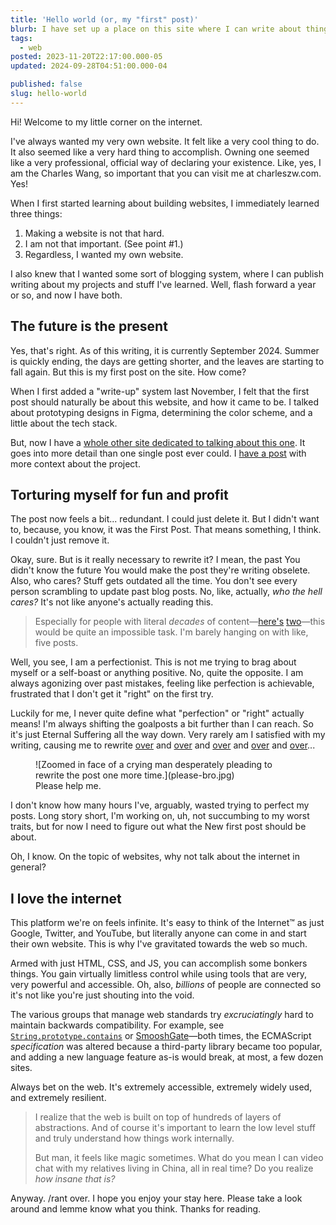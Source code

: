 ```yaml
---
title: 'Hello world (or, my "first" post)'
blurb: I have set up a place on this site where I can write about things. Now I can ramble about anything, and no one can stop me. Muahahaha.
tags:
  - web
posted: 2023-11-20T22:17:00.000-05
updated: 2024-09-28T04:51:00.000-04

published: false
slug: hello-world
---
```


Hi! Welcome to my little corner on the internet.

I've always wanted my very own website. It felt like a very cool thing to do. It also seemed like a very hard thing to accomplish. Owning one seemed like a very professional, official way of declaring your existence. Like, yes, I am the Charles Wang, so important that you can visit me at charleszw.com. Yes!

When I first started learning about building websites, I immediately learned three things:

1. Making a website is not that hard.
2. I am not that important. (See point #1.)
3. Regardless, I wanted my own website.

I also knew that I wanted some sort of blogging system, where I can publish writing about my projects and stuff I've learned. Well, flash forward a year or so, and now I have both.

## The future is the present

Yes, that's right. As of this writing, it is currently September 2024. Summer is quickly ending, the days are getting shorter, and the leaves are starting to fall again. But this is my first post on the site. How come?

When I first added a "write-up" system last November, I felt that the first post should naturally be about this website, and how it came to be. I talked about prototyping designs in Figma, determining the color scheme, and a little about the tech stack.

But, now I have a [whole other site dedicated to talking about this one](https://changelog.charleszw.com). It goes into more detail than one single post ever could. I [have a post](/posts/changelogs) with more context about the project.

## Torturing myself for fun and profit

The post now feels a bit... redundant. I could just delete it. But I didn't want to, because, you know, it was the First Post. That means something, I think. I couldn't just remove it.

Okay, sure. But is it really necessary to rewrite it? I mean, the past You didn't know the future You would make the post they're writing obselete. Also, who cares? Stuff gets outdated all the time. You don't see every person scrambling to update past blog posts. No, like, actually, _who the hell cares?_ It's not like anyone's actually reading this.

> Especially for people with literal _decades_ of content—[here's](https://gwern.net/index) [two](https://paulgraham.com/articles.html)—this would be quite an impossible task. I'm barely hanging on with like, five posts.

Well, you see, I am a perfectionist. This is not me trying to brag about myself or a self-boast or anything positive. No, quite the opposite. I am always agonizing over past mistakes, feeling like perfection is achievable, frustrated that I don't get it "right" on the first try.

Luckily for me, I never quite define what "perfection" or "right" actually means! I'm always shifting the goalposts a bit further than I can reach. So it's just Eternal Suffering all the way down. Very rarely am I satisfied with my writing, causing me to rewrite [over](https://github.com/aczw/personal-website/commit/ec5cc9b6f6da0055d940230e61f5ee8fb4d2e5d9) and [over](https://github.com/aczw/personal-website/commit/f90f32a2afcd4c15baa96e235f15d0487f37b521) and [over](https://github.com/aczw/personal-website/commit/d221398f7da1e29c2f47483448dfac2498e540ef) and [over](https://github.com/aczw/personal-website/commit/64875a61d90bbb6b4a23e9bef11d95ea97f58ef2) and [over](https://github.com/aczw/personal-website/commit/99df182aec73d763689ec34e215b58287d57094f)...

<figure>
  ![Zoomed in face of a crying man desperately pleading to rewrite the post one more
  time.](please-bro.jpg)
  <figcaption>Please help me.</figcaption>
</figure>

I don't know how many hours I've, arguably, wasted trying to perfect my posts. Long story short, I'm working on, uh, not succumbing to my worst traits, but for now I need to figure out what the New first post should be about.

Oh, I know. On the topic of websites, why not talk about the internet in general?

## I love the internet

This platform we're on feels infinite. It's easy to think of the Internet™ as just Google, Twitter, and YouTube, but literally anyone can come in and start their own website. This is why I've gravitated towards the web so much.

Armed with just HTML, CSS, and JS, you can accomplish some bonkers things. You gain virtually limitless control while using tools that are very, very powerful and accessible. Oh, also, _billions_ of people are connected so it's not like you're just shouting into the void.

The various groups that manage web standards try _excruciatingly_ hard to maintain backwards compatibility. For example, see [`String.prototype.contains`](https://github.com/mootools/mootools-core/issues/2402) or [SmooshGate](https://developer.chrome.com/blog/smooshgate/)—both times, the ECMAScript _specification_ was altered because a third-party library became too popular, and adding a new language feature as-is would break, at most, a few dozen sites.

Always bet on the web. It's extremely accessible, extremely widely used, and extremely resilient.

> I realize that the web is built on top of hundreds of layers of abstractions. And of course it's important to learn the low level stuff and truly understand how things work internally.
>
> But man, it feels like magic sometimes. What do you mean I can video chat with my relatives living in China, all in real time? Do you realize _how insane that is?_

Anyway. /rant over. I hope you enjoy your stay here. Please take a look around and lemme know what you think. Thanks for reading.

